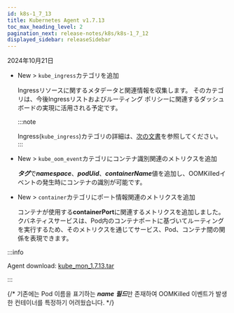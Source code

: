 ```yaml
---
id: k8s-1_7_13
title: Kubernetes Agent v1.7.13
toc_max_heading_level: 2
pagination_next: release-notes/k8s/k8s-1_7_12
displayed_sidebar: releaseSidebar
---
```


2024年10月21日

- <Status priority='1'>New</Status> <Cmdname sid="side_analysis" className="uitext" /> > <Cmdname sid="side_metricsSearch" className="uitext" />`kube_ingress`カテゴリを追加

  Ingressリソースに関するメタデータと関連情報を収集します。 そのカテゴリは、今後Ingressリストおよびルーティング ポリシーに関連するダッシュボードの実現に活用される予定です。

  :::note 

  Ingress(`kube_ingress`)カテゴリの詳細は、[次の文書](../../kubernetes/metrics-kubernetes/#kube_ingress)を参照してください。 
  ::: 

- <Status priority='1'>New</Status> <Cmdname sid="side_analysis" className="uitext" /> > <Cmdname sid="side_metricsSearch" className="uitext" />`kube_oom_event`カテゴリにコンテナ識別関連のメトリクスを追加

  ***タグ***で***namespace***、***podUid***、***containerName***値を追加し、OOMKilledイベントの発生時にコンテナの識別が可能です。

- <Status priority='1'>New</Status> <Cmdname sid="side_analysis" className="uitext" /> > <Cmdname sid="side_metricsSearch" className="uitext" />`container`カテゴリにポート情報関連のメトリクスを追加

  コンテナが使用する**containerPort**に関連するメトリクスを追加しました。 クバネティスサービスは、Pod内のコンテナポートに基づいてルーティングを実行するため、そのメトリクスを通じてサービス、Pod、コンテナ間の関係を表現できます。

:::info

Agent download: [kube_mon_1.7.13.tar](https://repo.whatap.io/docker/kube_mon_1.7.13.tar)

:::

{/\* 기존에는 Pod 이름을 표기하는 ***name*** ***필드***만 존재하여 OOMKilled 이벤트가 발생한 컨테이너를 특정하기 어려웠습니다.  \*/}
